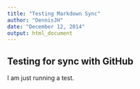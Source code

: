 ```yaml
---
title: "Testing Markdown Sync"
author: "DennisJH"
date: "December 12, 2014"
output: html_document
---
```

## Testing for sync with GitHub
I am just running a test.
